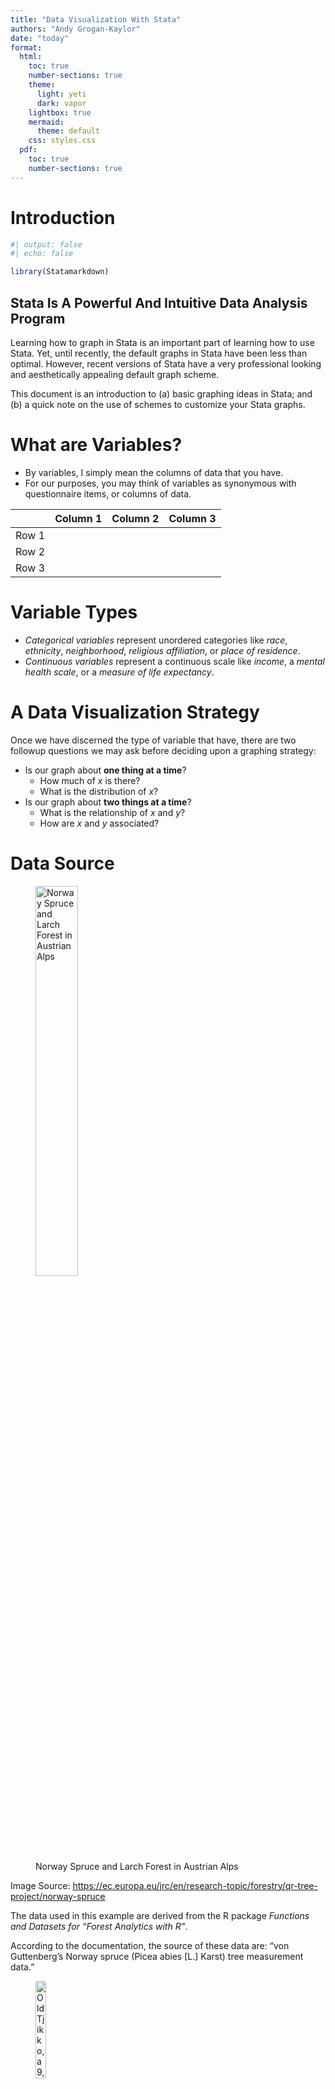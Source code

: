 ```yaml
---
title: "Data Visualization With Stata"
authors: "Andy Grogan-Kaylor"
date: "today"
format:
  html:
    toc: true
    number-sections: true
    theme:
      light: yeti
      dark: vapor
    lightbox: true
    mermaid: 
      theme: default
    css: styles.css
  pdf: 
    toc: true
    number-sections: true
---
```


# Introduction 

```r
#| output: false
#| echo: false

library(Statamarkdown)

```

::: {.callout-tip}
## Stata Is A Powerful And Intuitive Data Analysis Program

Learning how to graph in Stata is an important part of learning how to use Stata. Yet, until recently, the default graphs in Stata have been less than optimal. However, recent versions of Stata have a very professional looking and aesthetically appealing default graph scheme.

This document is an introduction to (a) basic graphing ideas in Stata; and (b) a quick note on the use of schemes to customize your Stata graphs.
:::

# What are Variables?

* By variables, I simply mean the columns of data that you have.
* For our purposes, you may think of variables as synonymous with questionnaire items, or columns of data.

|          | Column 1 | Column 2 | Column 3 |
|----------|----------|----------|----------|
| Row    1 |          |          |          |
| Row    2 |          |          |          |
| Row    3 |          |          |          |

# Variable Types

* *Categorical variables* represent unordered categories like *race*, *ethnicity*, *neighborhood*, *religious affiliation*, or *place of residence*.
* *Continuous variables* represent a continuous scale like *income*, a *mental health scale*, or a *measure of life expectancy*.

# A Data Visualization Strategy

Once we have discerned the type of variable that have, there are two followup questions we may ask before deciding upon a graphing strategy:

* Is our graph about **one thing at a time**?
  + How much of *x* is there? 
  + What is the distribution of *x*?
* Is our graph about **two things at a time**?
  + What is the relationship of *x* and *y*?
  + How are *x* and *y* associated?


# Data Source

![Norway Spruce and Larch Forest in Austrian Alps](fotolia-small.jpg){ width=40% }

Image Source: [https://ec.europa.eu/jrc/en/research-topic/forestry/qr-tree-project/norway-spruce](https://ec.europa.eu/jrc/en/research-topic/forestry/qr-tree-project/norway-spruce)

The data used in this example are derived from the R package *Functions and Datasets for "Forest Analytics with R"*.

According to the documentation, the source of these data are: "von Guttenberg’s Norway spruce (Picea abies [L.] Karst) tree measurement data."

![Old Tjikko, a 9,550 Year Old Norway Spruce in Sweden](Old-Tjikko-Small.jpg){ width=20% }

The documentation goes on to further note that:

> "The data are measures from 107 trees. The trees were selected as being of average size from healthy and well stocked stands in the Alps."

```stata

use "https://github.com/agrogan1/Stata/raw/main/data-visualization-with-Stata/gutten.dta", clear

```

# Variables

`site` Growth *quality* class of the tree’s habitat. 5 levels.

`location` Distinguishes tree *location*. 7 levels.

`tree` An identifier for the tree within location.

`age_base` The tree age taken at ground level.
	
`height` Tree height, m.

`dbh_cm` Tree diameter, cm.

`volume` Tree volume.

`age_bh` Tree age taken at 1.3 m.

`tree.ID` A factor uniquely identifying the tree.

# Graphs

## One Continuous Thing At A Time (`histogram x`)

```stata
#| output: false

histogram height, title("Tree Height")
	
graph export myhistogram.png, width(1000) replace

```

![Histogram Of Tree Height](myhistogram.png){width=50%}

## One Categorical Thing At A Time (`graph bar, over(x)`)

```stata
#| output: false

graph bar, over(location) title("Tree Location")
	
graph export mybargraph.png, width(1000) replace

```

![Bar Graph Of Tree Location](mybargraph.png){width=50%}


::: {.callout-tip}
## `asyvars`

The `asyvars` option is especially helpful with bar graphs to create bar graphs with different color bars.

```stata
#| output: false

graph bar, over(location) title("Tree Location") asyvars
	
graph export mybargraph_asyvars.png, width(1000) replace

```

![Bar Graph Of Tree Location Using `asyvars`](mybargraph_asyvars.png){width=50%}
:::

## Continuous by Continuous (`twoway scatter y x`)

```stata
#| output: false

twoway scatter height age_base, title("Tree Height by Age")
	
graph export myscatter.png, width(1000) replace

```

![Scatterplot Of Tree Height By Age](myscatter.png){width=50%}

## Categorical by Categorical (`graph bar, over(x) over(y)`) [^asyvars2]

[^asyvars2]: You can also use `asyvars` here, but it may be confusing to understand which categorical variable is being used to color code the data.


```stata
#| output: false

graph bar, over(site) over(location) title("Tree Site Growth Quality by Location")
	
graph export mybargraph2.png, width(1000) replace

```

![Bar Graph Of Tree Site By Location](mybargraph2.png){width=50%}




## Continuous by Categorical (`graph bar y, over(x)`) [^asyvars1]

[^asyvars1]: You can also use `asyvars` here.

```stata
#| output: false

graph bar height, over(location) title("Tree Height by Location")
	
graph export mybargraph3.png, width(1000) replace

```

![Bar Graph Of Mean Tree Height By Location](mybargraph3.png){width=50%}

# Schemes (`,scheme(...)`)

Stata *graph schemes* can substantially change the look of a graph. Built in graph schemes include `s1color`, the new default scheme `stcolor`, the older default scheme `s2color`, `sj`, `economist` and `s1rcolor`. 

I have written a [Stata Michigan graph scheme](https://agrogan1.github.io/Stata/) that can be installed. Asjad Naqvi has written [an excellent and comprehensive set of Stata graph schemes](https://github.com/asjadnaqvi/Stata-schemes), including the `neon` scheme used in some examples in this tutorial.

## Continuous by Continuous (`twoway scatter y x, scheme(...)`)

```stata
#| output: false

twoway scatter height age_base, title("Tree Height by Age") scheme(michigan)
	
graph export myscatterM.png, width(1000) replace

```

![Scatterplot Of Tree Height By Age With Michigan Graph Scheme](myscatterM.png){width=50%}
```stata
#| output: false

twoway scatter height age_base, title("Tree Height by Age") scheme(neon) msymbol(o)

graph export myscatterNEON.png, width(1000) replace

```

![Scatterplot Of Tree Height By Age With neon Graph Scheme](myscatterNEON.png){width=50%}

```stata
#| output: false

twoway scatter height age_base, title("Tree Height by Age") scheme(s1color)

graph export myscatterS.png, width(1000) replace

```

![Scatterplot Of Tree Height By Age With s1color Graph Scheme](myscatterS.png){width=50%}

## Continuous by Categorical (`graph bar y, over(x) scheme(...)`)[^asyvars1]

```stata
#| output: false

graph bar height, over(location) asyvars title("Tree Height by Location") scheme(michigan)
	
graph export mybarM.png, width(1000) replace

```

![Bar Graph Of Mean Tree Height By Location With Michigan Graph Scheme](mybarM.png){width=50%}
```stata
#| output: false

graph bar height, over(location) asyvars title("Tree Height by Location") scheme(neon)
	
graph export mybarNEON.png, width(1000) replace

```

![Bar Graph Of Mean Tree Height By Location With neon Graph Scheme](mybarNEON.png){width=50%}
```stata
#| output: false

graph bar height, over(location) asyvars title("Tree Height by Location") scheme(s1color)
	
graph export mybarS.png, width(1000) replace

```

![Bar Graph Of Mean Tree Height By Location With s1color Graph Scheme](mybarS.png){width=50%}






